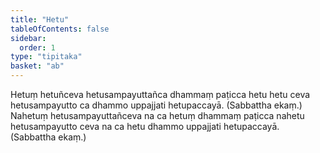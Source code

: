 ```yaml
---
title: "Hetu"
tableOfContents: false
sidebar:
  order: 1
type: "tipitaka"
basket: "ab"
---
```



<DynamicBreadcrumb />

<Division number="18">

<Paragraph number="44">
Hetuṃ hetuñceva hetusampayuttañca dhammaṃ paṭicca hetu hetu ceva hetusampayutto ca dhammo uppajjati hetupaccayā. (Sabbattha ekaṃ.)
</Paragraph>

<Paragraph number="45">
Nahetuṃ hetusampayuttañceva na ca hetuṃ dhammaṃ paṭicca nahetu hetusampayutto ceva na ca hetu dhammo uppajjati hetupaccayā. (Sabbattha ekaṃ.)
</Paragraph>
</Division>